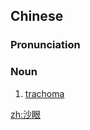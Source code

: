 ==Chinese==
{{zh-forms|alt=砂眼}}
{{wikipedia|lang=zh}}

===Pronunciation===
{{zh-pron
|m=shāyǎn
|c=saa1 ngaan5
|mn=soa-gán
|cat=n
}}

===Noun===
{{zh-noun}}

# {{lb|zh|ophthalmology}} [[trachoma]]

{{zh-cat|Diseases}}

[[zh:沙眼]]